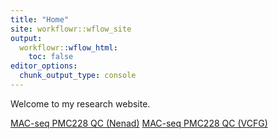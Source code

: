 ```yaml
---
title: "Home"
site: workflowr::wflow_site
output:
  workflowr::wflow_html:
    toc: false
editor_options:
  chunk_output_type: console
---
```


Welcome to my research website.

[MAC-seq PMC228 QC (Nenad)](QC_Analysis.html)
[MAC-seq PMC228 QC (VCFG)](QC_VCFG.html)

